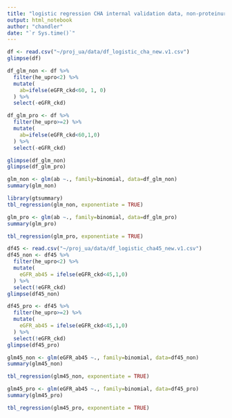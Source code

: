```yaml
---
title: "logistic regression CHA internal validation data, non-proteinuria vs proteinuria"
output: html_notebook
author: "chandler"
date: "`r Sys.time()`"
---
```



```r
df <- read.csv("~/proj_ua/data/df_logistic_cha_new.v1.csv")
glimpse(df)

df_glm_non <- df %>%
  filter(he_upro<2) %>%
  mutate(
    ab=ifelse(eGFR_ckd<60, 1, 0)
  ) %>%
  select(-eGFR_ckd)

df_glm_pro <- df %>%
  filter(he_upro>=2) %>%
  mutate(
    ab=ifelse(eGFR_ckd<60,1,0)
  ) %>%
  select(-eGFR_ckd)

glimpse(df_glm_non)
glimpse(df_glm_pro)
```

```r
glm_non <- glm(ab ~., family=binomial, data=df_glm_non)
summary(glm_non)

library(gtsummary)
tbl_regression(glm_non, exponentiate = TRUE)
```
```r
glm_pro <- glm(ab ~., family=binomial, data=df_glm_pro)
summary(glm_pro)

tbl_regression(glm_pro, exponentiate = TRUE)
```


```r
df45 <- read.csv("~/proj_ua/data/df_logistic_cha45_new.v1.csv")
df45_non <- df45 %>%
  filter(he_upro<2) %>%
  mutate(
    eGFR_ab45 = ifelse(eGFR_ckd<45,1,0)
  ) %>%
  select(!eGFR_ckd)
glimpse(df45_non)

df45_pro <- df45 %>%
  filter(he_upro>=2) %>%
  mutate(
    eGFR_ab45 = ifelse(eGFR_ckd<45,1,0)
  ) %>%
  select(!eGFR_ckd)
glimpse(df45_pro)
```

```r
glm45_non <- glm(eGFR_ab45 ~., family=binomial, data=df45_non)
summary(glm45_non)

tbl_regression(glm45_non, exponentiate = TRUE)
```
```r
glm45_pro <- glm(eGFR_ab45 ~., family=binomial, data=df45_pro)
summary(glm45_pro)

tbl_regression(glm45_pro, exponentiate = TRUE)
```

